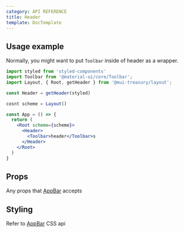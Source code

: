 ```yaml
---
category: API REFERENCE
title: Header
template: DocTemplate
---
```


## Usage example

Normally, you might want to put `Toolbar` inside of header as a wrapper.

```jsx
import styled from 'styled-components'
import Toolbar from '@material-ui/core/Toolbar';
import Layout, { Root, getHeader } from '@mui-treasury/layout';

const Header = getHeader(styled)

cosnt scheme = Layout()

const App = () => {
  return (
    <Root scheme={scheme}>
      <Header>
        <Toolbar>header</Toolbar>s
      </Header>
    </Root>
  )
}
```

## Props
Any props that [AppBar](https://material-ui.com/api/app-bar/#props) accepts 

## Styling
Refer to [AppBar](https://material-ui.com/api/app-bar/#css) CSS api